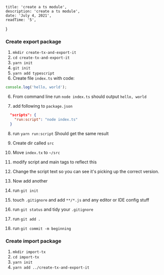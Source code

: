 
    title: 'create a ts module',
    description: 'create a ts module',
    date: 'July 4, 2021',
    readTime: '5',
}


### Create export package

1. `mkdir create-tx-and-export-it`
2. `cd create-tx-and-export-it`
3. `yarn init`
1. `git init`
4. `yarn add typescript`
5. Create file `index.ts` with code:

```js
console.log('hello, world');
```

6. From command line run `node index.ts`
should output `hello, world`

7. add following to `package.json`

```json
  "scripts": {
    "run:script": "node index.ts"
  }
```

8. run `yarn run:script`
Should get the same result

9. Create dir called `src`

10. Move `index.tx` to `~/src`

11. modify script and main tags to reflect this

12. Change the script text so you can see it's picking up the correct version.

13. Now add another

14. run `git init`

15. touch `.gitignore` and add `**/*.js` and any editor or IDE config stuff

16. run `git status` and tidy your `.gitignore`

17. run `git add .`

17. run `git commit -m beginning`

### Create import package

1. `mkdir import-tx`
2. `cd import-tx`
3. `yarn init`
4. `yarn add ../create-tx-and-export-it`
